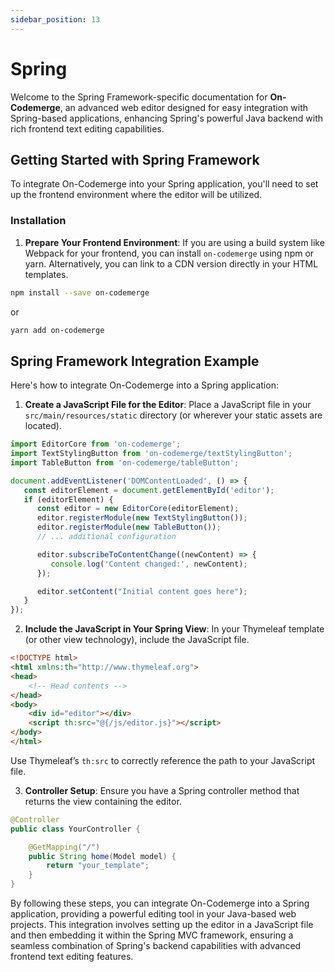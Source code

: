 ```yaml
---
sidebar_position: 13
---
```


# Spring

Welcome to the Spring Framework-specific documentation for **On-Codemerge**, an advanced web editor designed for easy integration with Spring-based applications, enhancing Spring's powerful Java backend with rich frontend text editing capabilities.

## Getting Started with Spring Framework

To integrate On-Codemerge into your Spring application, you'll need to set up the frontend environment where the editor will be utilized.

### Installation

1. **Prepare Your Frontend Environment**: If you are using a build system like Webpack for your frontend, you can install `on-codemerge` using npm or yarn. Alternatively, you can link to a CDN version directly in your HTML templates.

```bash
npm install --save on-codemerge
```

or

```bash
yarn add on-codemerge
```

## Spring Framework Integration Example

Here's how to integrate On-Codemerge into a Spring application:

1. **Create a JavaScript File for the Editor**: Place a JavaScript file in your `src/main/resources/static` directory (or wherever your static assets are located).

```javascript title="src/main/resources/static/js/editor.js"
import EditorCore from 'on-codemerge';
import TextStylingButton from 'on-codemerge/textStylingButton';
import TableButton from 'on-codemerge/tableButton';

document.addEventListener('DOMContentLoaded', () => {
   const editorElement = document.getElementById('editor');
   if (editorElement) {
      const editor = new EditorCore(editorElement);
      editor.registerModule(new TextStylingButton());
      editor.registerModule(new TableButton());
      // ... additional configuration

      editor.subscribeToContentChange((newContent) => {
         console.log('Content changed:', newContent);
      });

      editor.setContent("Initial content goes here");
   }
});
```

2. **Include the JavaScript in Your Spring View**: In your Thymeleaf template (or other view technology), include the JavaScript file.

```html title="src/main/resources/templates/your_template.html"
<!DOCTYPE html>
<html xmlns:th="http://www.thymeleaf.org">
<head>
    <!-- Head contents -->
</head>
<body>
    <div id="editor"></div>
    <script th:src="@{/js/editor.js}"></script>
</body>
</html>
```

Use Thymeleaf’s `th:src` to correctly reference the path to your JavaScript file.

3. **Controller Setup**: Ensure you have a Spring controller method that returns the view containing the editor.

```java title="YourController.java"
@Controller
public class YourController {

    @GetMapping("/")
    public String home(Model model) {
        return "your_template";
    }
}
```

By following these steps, you can integrate On-Codemerge into a Spring application, providing a powerful editing tool in your Java-based web projects. This integration involves setting up the editor in a JavaScript file and then embedding it within the Spring MVC framework, ensuring a seamless combination of Spring's backend capabilities with advanced frontend text editing features.
